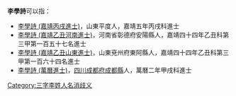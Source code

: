 '''李學詩'''可以指：
* [[李學詩_(嘉靖丙戌進士)|李學詩 (嘉靖丙戌進士)]]，山東平度人，嘉靖五年丙戌科進士
* [[李學詩_(嘉靖乙丑河南進士)|李學詩 (嘉靖乙丑河南進士)]]，河南省彰德府安陽縣人，嘉靖四十四年乙丑科第三甲第一百五十七名進士
* [[李學詩_(嘉靖乙丑山東進士)|李學詩 (嘉靖乙丑山東進士)]]，山東兗州府東阿縣人，嘉靖四十四年乙丑科第三甲第一百六十四名進士
* [[李學詩_(萬曆進士)|李學詩 (萬曆進士)]]，[[四川|四川]][[成都府|成都府]][[成都縣|成都縣]]人，萬曆二年甲戌科進士
{{disambig}}

[[Category:三字李姓人名消歧义|Category:三字李姓人名消歧义]]
